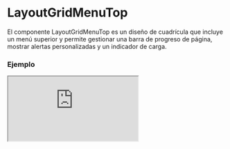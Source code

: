 # LayoutGridMenuTop

El componente LayoutGridMenuTop es un diseño de cuadrícula que incluye un menú superior y permite gestionar una barra de progreso de página, mostrar alertas personalizadas y un indicador de carga.


### Ejemplo

<Iframe minHeightIframe="30dvh" src="https://fenextjs-component-storybook.vercel.app/iframe.html?args=&id=layout-layoutgridmenutop--index&viewMode=story" />

### Importación

Para importar el componente LayoutGridMenuTop, se puede hacer desde fenextjs

```tsx copy
import { LayoutGridMenuTop } from "fenextjs";
```

### Parámetros

| Parámetro | Tipo | Requerido | Default | Descripcion |
| --------- | ---- | --------- | ------- | ----------- |
| useAlertHook | boolean | no | true | Indica si se debe renderizar el componente de alerta (AlertHook). |
| alertHookProps | AlertHookProps | no | \{\} | Propiedades para el componente AlertHook. |
| loader | boolean | no | false | Indica si la página está en estado de carga, mostrando un indicador de carga. |
| menuTop | ReactNode | no | undefined | Elemento del menú superior dentro del layout. |
| usePageProgress | boolean | no | true | Indica si se debe mostrar la barra de progreso de página. |
| className | string | no | '' | Clase CSS personalizada para el contenedor del layout. |
| classNameLoader | string | no | '' | Clase CSS personalizada para el indicador de carga. |
| classNameChildren | string | no | '' | Clase CSS personalizada para el contenido de los hijos. |
| classNameMenuTop | string | no | '' | Clase CSS personalizada para el menú superior. |

### Funcionalidad de AlertHook

Si 'useAlertHook' está habilitado, el componente de alerta (AlertHook) se renderiza con las propiedades proporcionadas en 'alertHookProps'.


### Storybook

Para ver el storybook del componente lo puede hacer con este [link](https://fenextjs-component-storybook.vercel.app/?path=/story/layout-layoutgridmenutop--index)

### Usos

- Básico

```tsx copy
<LayoutGridMenuTop />
```

- Con menú superior

```tsx copy
<LayoutGridMenuTop menuTop={<div>Menú</div>} />
```

- Con barra de progreso deshabilitada

```tsx copy
<LayoutGridMenuTop usePageProgress={false} />
```

- Con alertas personalizadas

```tsx copy
<LayoutGridMenuTop useAlertHook={true} alertHookProps={{ message: 'Alerta' }} />
```

